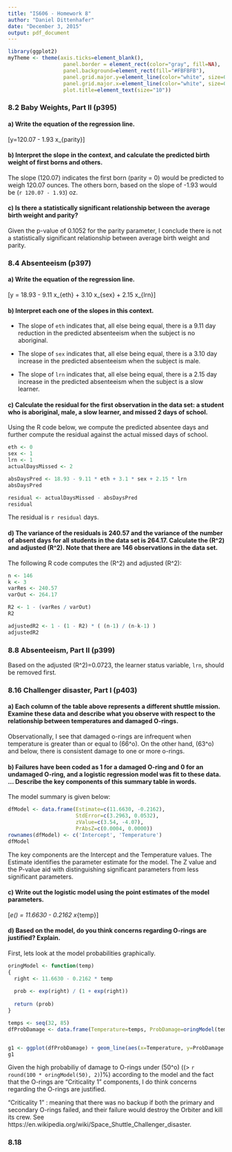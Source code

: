 ```yaml
---
title: "IS606 - Homework 8"
author: "Daniel Dittenhafer"
date: "December 3, 2015"
output: pdf_document
---
```

```r
library(ggplot2)
myTheme <- theme(axis.ticks=element_blank(),  
                  panel.border = element_rect(color="gray", fill=NA), 
                  panel.background=element_rect(fill="#FBFBFB"), 
                  panel.grid.major.y=element_line(color="white", size=0.5), 
                  panel.grid.major.x=element_line(color="white", size=0.5),
                  plot.title=element_text(size="10"))
```

### 8.2 Baby Weights, Part II (p395)

#### a) Write the equation of the regression line.

\[y=120.07 - 1.93 x_{parity}\]

#### b) Interpret the slope in the context, and calculate the predicted birth weight of first borns and others.

The slope \(120.07\) indicates the first born (parity = 0) would be predicted to weigh 120.07 ounces. The others born, based on the slope of -1.93 would be \(`r 120.07 - 1.93`\) oz.


#### c) Is there a statistically significant relationship between the average birth weight and parity?

Given the p-value of 0.1052 for the parity parameter, I conclude there is not a statistically significant relationship between average birth weight and parity.

### 8.4 Absenteeism (p397)

#### a) Write the equation of the regression line.

\[y = 18.93 - 9.11 x_{eth} + 3.10 x_{sex} + 2.15 x_{lrn}\]


#### b) Interpret each one of the slopes in this context.

* The slope of `eth` indicates that, all else being equal, there is a 9.11 day reduction in the predicted absenteeism when the subject is no aboriginal.

* The slope of `sex` indicates that, all else being equal, there is a 3.10 day increase in the predicted absenteeism when the subject is male.

* The slope of `lrn` indicates that, all else being equal, there is a 2.15 day increase in the predicted absenteeism when the subject is a slow learner.


#### c) Calculate the residual for the first observation in the data set: a student who is aboriginal, male, a slow learner, and missed 2 days of school.

Using the R code below, we compute the predicted absentee days and further compute the residual against the actual missed days of school.

```r
eth <- 0
sex <- 1
lrn <- 1
actualDaysMissed <- 2

absDaysPred <- 18.93 - 9.11 * eth + 3.1 * sex + 2.15 * lrn
absDaysPred

residual <- actualDaysMissed - absDaysPred
residual
```

The residual is `r residual` days.

#### d) The variance of the residuals is 240.57 and the variance of the number of absent days for all students in the data set is 264.17. Calculate the \(R^2\) and adjusted \(R^2\). Note that there are 146 observations in the data set.

The following R code computes the \(R^2\) and adjusted \(R^2\):

```r
n <- 146
k <- 3
varRes <- 240.57
varOut <- 264.17

R2 <- 1 - (varRes / varOut)
R2

adjustedR2 <- 1 - (1 - R2) * ( (n-1) / (n-k-1) )
adjustedR2

```


### 8.8 Absenteeism, Part II (p399)

Based on the adjusted \(R^2\)=0.0723, the learner status variable, `lrn`, should be removed first.

### 8.16 Challenger disaster, Part I (p403)

#### a) Each column of the table above represents a different shuttle mission. Examine these data and describe what you observe with respect to the relationship between temperatures and damaged O-rings.

Observationally, I see that damaged o-rings are infrequent when temperature is greater than or equal to \(66^o\). On the other hand,  \(63^o\) and below, there is consistent damage to one or more o-rings.

#### b) Failures have been coded as 1 for a damaged O-ring and 0 for an undamaged O-ring, and a logistic regression model was fit to these data. ...  Describe the key components of this summary table in words.

The model summary is given below:

```r
dfModel <- data.frame(Estimate=c(11.6630, -0.2162), 
                      StdError=c(3.2963, 0.0532), 
                      zValue=c(3.54, -4.07), 
                      PrAbsZ=c(0.0004, 0.0000))
rownames(dfModel) <- c('Intercept', 'Temperature')
dfModel
```

The key components are the Intercept and the Temperature values. The Estimate identifies the parameter estimate for the model. The Z value and the P-value aid with distinguishing significant parameters from less significant parameters.

#### c) Write out the logistic model using the point estimates of the model parameters.

\[\log_e(\frac{p_i}{1-p_i}) = 11.6630 - 0.2162 x_{temp}\]

#### d) Based on the model, do you think concerns regarding O-rings are justified? Explain.

First, lets look at the model probabilities graphically.

```r
oringModel <- function(temp)
{
  right <- 11.6630 - 0.2162 * temp
  
  prob <- exp(right) / (1 + exp(right))
  
  return (prob)
}

temps <- seq(32, 85)
dfProbDamage <- data.frame(Temperature=temps, ProbDamage=oringModel(temps))


g1 <- ggplot(dfProbDamage) + geom_line(aes(x=Temperature, y=ProbDamage )) + myTheme
g1
```

Given the high probabiliy of damage to O-rings under \(50^o\) (\(> `r round(100 * oringModel(50), 2)`\)%) according to the model and the fact that the O-rings are "Criticality 1" components, I do think concerns regarding the O-rings are justified.

"Criticality 1" : meaning that there was no backup if both the primary and secondary O-rings failed, and their failure would destroy the Orbiter and kill its crew. See https://en.wikipedia.org/wiki/Space_Shuttle_Challenger_disaster.

### 8.18



